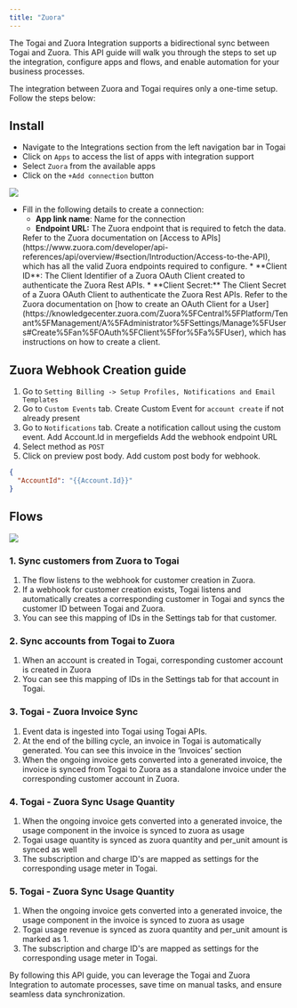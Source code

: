 ```yaml
---
title: "Zuora"
---
```


The Togai and Zuora Integration supports a bidirectional sync between Togai and Zuora. This API guide will walk you through the steps to set up the integration, configure apps and flows, and enable automation for your business processes.

The integration between Zuora and Togai requires only a one-time setup. Follow the steps below:

## Install

* Navigate to the Integrations section from the left navigation bar in Togai
* Click on `Apps` to access the list of apps with integration support
* Select `Zuora` from the available apps
* Click on the `+Add connection` button

![](/docs/integrations/images/zuora_applink.png)

 * Fill in the following details to create a connection:
   * **App link name**: Name for the connection
   * **Endpoint URL:** The Zuora endpoint that is required to fetch the data. 
   <Tip>
      Refer to the Zuora documentation on [Access to APIs](https://www.zuora.com/developer/api-references/api/overview/#section/Introduction/Access-to-the-API), which has all the valid Zuora endpoints required to configure.
   </Tip>
   * **Client ID**: The Client Identifier of a Zuora OAuth Client created to authenticate the Zuora Rest APIs.
   * **Client Secret:** The Client Secret of a Zuora OAuth Client to authenticate the Zuora Rest APIs.
   <Tip>
      Refer to the Zuora documentation on [how to create an OAuth Client for a User](https://knowledgecenter.zuora.com/Zuora%5FCentral%5FPlatform/Tenant%5FManagement/A%5FAdministrator%5FSettings/Manage%5FUsers#Create%5Fan%5FOAuth%5FClient%5Ffor%5Fa%5FUser), which has instructions on how to create a client.
   </Tip>


## Zuora Webhook Creation guide
   1. Go to `Setting Billing -> Setup Profiles, Notifications and Email Templates`
   2. Go to `Custom Events` tab. Create Custom Event for `account create` if not already present
   3. Go to `Notifications` tab. Create a notification callout using the custom event.
      Add Account.Id in mergefields
      Add the webhook endpoint URL
   4. Select method as `POST`
   5. Click on preview post body. Add custom post body for webhook.
```json title="custom_post_body.json"
{
  "AccountId": "{{Account.Id}}"
}
```

## Flows

![](/docs/integrations/images/zuora_flows.png)

### 1. Sync customers from Zuora to Togai  
   1. The flow listens to the webhook for customer creation in Zuora.
   2. If a webhook for customer creation exists, Togai listens and automatically creates a corresponding customer in Togai and syncs the customer ID between Togai and Zuora.  
   3. You can see this mapping of IDs in the Settings tab for that customer.

### 2. Sync accounts from Togai to Zuora 
   1. When an account is created in Togai, corresponding customer account is created in Zuora
   2. You can see this mapping of IDs in the Settings tab for that account in Togai.

### 3. Togai - Zuora Invoice Sync 
   1. Event data is ingested into Togai using Togai APIs.
   2. At the end of the billing cycle, an invoice in Togai is automatically generated. You can see this invoice in the ‘Invoices’ section
   3. When the ongoing invoice gets converted into a generated invoice, the invoice is synced from Togai to Zuora as a standalone invoice under the corresponding customer account in Zuora.

### 4. Togai - Zuora Sync Usage Quantity
   1. When the ongoing invoice gets converted into a generated invoice, the usage component in the invoice is synced to zuora as usage
   2. Togai usage quantity is synced as zuora quantity and per_unit amount is synced as well
   3. The subscription and charge ID's are mapped as settings for the corresponding usage meter in Togai.

### 5. Togai - Zuora Sync Usage Quantity
   1. When the ongoing invoice gets converted into a generated invoice, the usage component in the invoice is synced to zuora as usage
   2. Togai usage revenue is synced as zuora quantity and per_unit amount is marked as 1.
   3. The subscription and charge ID's are mapped as settings for the corresponding usage meter in Togai.


By following this API guide, you can leverage the Togai and Zuora Integration to automate processes, save time on manual tasks, and ensure seamless data synchronization.